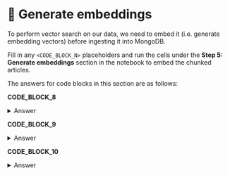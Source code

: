 # 👐 Generate embeddings

To perform vector search on our data, we need to embed it (i.e. generate embedding vectors) before ingesting it into MongoDB.

Fill in any `<CODE_BLOCK_N>` placeholders and run the cells under the **Step 5: Generate embeddings** section in the notebook to embed the chunked articles.

The answers for code blocks in this section are as follows:

**CODE_BLOCK_8**

<details>
<summary>Answer</summary>
<div>
```python
SentenceTransformer("mixedbread-ai/mxbai-embed-large-v1")
```
</div>
</details>

**CODE_BLOCK_9**

<details>
<summary>Answer</summary>
<div>
```python
embedding = embedding_model.encode(text)
return embedding.tolist()
```
</div>
</details>

**CODE_BLOCK_10**

<details>
<summary>Answer</summary>
<div>
```python
for doc in split_docs:
    doc["embedding"] = get_embedding(doc["body"])
    embedded_docs.append(doc)
```
</div>
</details>